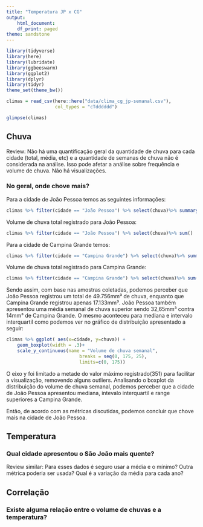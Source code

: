 ```yaml
---
title: "Temperatura JP x CG"
output:
    html_document:
    df_print: paged
theme: sandstone
---
```


```r
library(tidyverse)
library(here)
library(lubridate)
library(ggbeeswarm)
library(ggplot2)
library(dplyr)
library(tidyr)
theme_set(theme_bw())
```

```r
climas = read_csv(here::here("data/clima_cg_jp-semanal.csv"), 
                  col_types = "cTdddddd")

glimpse(climas)
```

## Chuva

Review: Não há uma quantificação geral da quantidade de chuva para cada cidade (total, média, etc) e a quantidade de semanas de chuva não é considerada na análise. Isso pode afetar a análise sobre frequência e volume de chuva. Não há visualizações.

### No geral, onde chove mais?

Para a cidade de João Pessoa temos as seguintes informações:

```r
climas %>% filter(cidade == "João Pessoa") %>% select(chuva)%>% summary()
```

Volume de chuva total registrado para João Pessoa: 
```r
climas %>% filter(cidade == "João Pessoa") %>% select(chuva)%>% sum()
```

Para a cidade de Campina Grande temos:

```r
climas %>% filter(cidade == "Campina Grande") %>% select(chuva)%>% summary()
```

Volume de chuva total registrado para Campina Grande: 
```r
climas %>% filter(cidade == "Campina Grande") %>% select(chuva)%>% sum()
```

Sendo assim, com base nas amostras coletadas, podemos perceber que João Pessoa registrou um total de 49.756mm³ de chuva, enquanto que Campina Grande registrou apenas 17.133mm³. João Pessoa também apresentou uma média semanal de chuva superior sendo 32,65mm³ contra 14mm³ de Campina Grande. O mesmo aconteceu para mediana e intervalo interquartil como podemos ver no gráfico de distribuição apresentado a seguir: 

``` r

climas %>% ggplot( aes(x=cidade, y=chuva)) +
    geom_boxplot(width = .3)+
    scale_y_continuous(name = "Volume de chuva semanal",
                           breaks = seq(0, 175, 25),
                           limits=c(0, 175))
```

O eixo y foi limitado a metade do valor máximo registrado(351) para facilitar a visualização, removendo alguns outliers. Analisando o boxplot da distribuição do volume de chuva semanal, podemos perceber que a cidade de João Pessoa apresentou mediana, intevalo interquartil e range superiores a Campina Grande.

Então, de acordo com as métricas discutidas, podemos concluir que chove mais na cidade de João Pessoa.


## Temperatura

### Qual cidade apresentou o São João mais quente?

Review similar: Para esses dados é seguro usar a média e o mínimo? Outra métrica poderia ser usada? Qual é a variação da média para cada ano?  


## Correlação

### Existe alguma relação entre o volume de chuvas e a temperatura?
